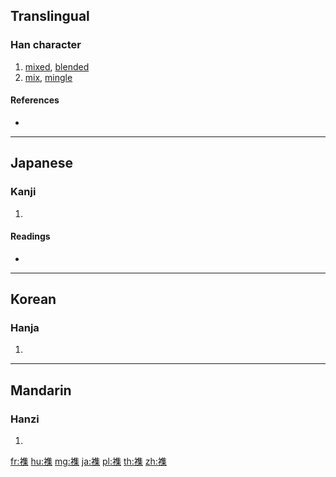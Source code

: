 {{character info/new}}
==Translingual==

===Han character===
{{Han char|rn=145|rad=衣|as=12|sn=18|four=|canj=LOGD}}

# [[mixed]], [[blended]]
# [[mix]], [[mingle]]

====References====
* {{Han ref|kx=1124.330|dkj=34596|dj=1592.080|hdz=53114.120|uh=894D|ud=35149}}

----

==Japanese==

===Kanji===
{{ja-kanji|grade=|rs=衣12}}

# {{defn|lang=ja|sort=衣12}}

====Readings====
* {{ja-readings|on=[[ざつ]] (zatsu), [[ぞう]] (zō), [[そう]] (sō)|kun=[[まじえる]] (majieru)|nanori=}}

----

==Korean==

===Hanja===
{{ko-hanja|hangeul=잡|eumhun=|rv=jap|mr=chap|y=cap}}

# {{defn|lang=ko|sort=衣12}}

----

==Mandarin==

===Hanzi===
{{cmn-hanzi|pin=[[zá]] ([[za2]])|wg=tsa<sup>2</sup>}}

# {{defn|lang=cmn|sort=衣12}}

[[fr:襍]]
[[hu:襍]]
[[mg:襍]]
[[ja:襍]]
[[pl:襍]]
[[th:襍]]
[[zh:襍]]